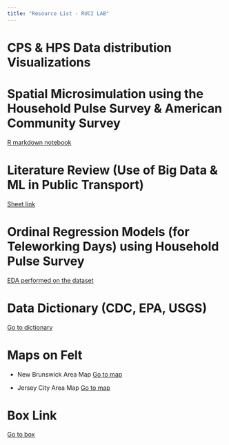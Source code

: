 ```yaml
---
title: "Resource List - RUCI LAB"
---
```


# CPS & HPS Data distribution Visualizations

# Spatial Microsimulation using the Household Pulse Survey & American Community Survey
[R markdown notebook](smsm.qmd)

# Literature Review (Use of Big Data & ML in Public Transport)

[Sheet link](https://docs.google.com/spreadsheets/d/1nBsYoIzlT-GBuFJbsYgTM-G9ulQqnuLfa2JMTTN393g/edit?usp=sharing)

# Ordinal Regression Models (for Teleworking Days) using Household Pulse Survey

[EDA performed on the dataset](eda.qmd)

# Data Dictionary (CDC, EPA, USGS)

[Go to dictionary](datadict.qmd)

# Maps on Felt
* New Brunswick Area Map
  [Go to map](https://felt.com/map/NB-EPA-CDC-BFP-data-H1YZ9B9A1eQQWSEgyY9BRxUAB?loc=40.4431,-74.4269,10.52z&share=1)

* Jersey City Area Map
  [Go to map](https://felt.com/map/JC-CDC-EPA-BFP-data-OwGY4sLjTHy9AJ5LIMrNDrA?loc=39.15,-44.73,3.15z&share=1)

# Box Link

[Go to box](https://rutgers.box.com/s/4gbvfg9p7ep4onqplmak7ijcko58ino4)
